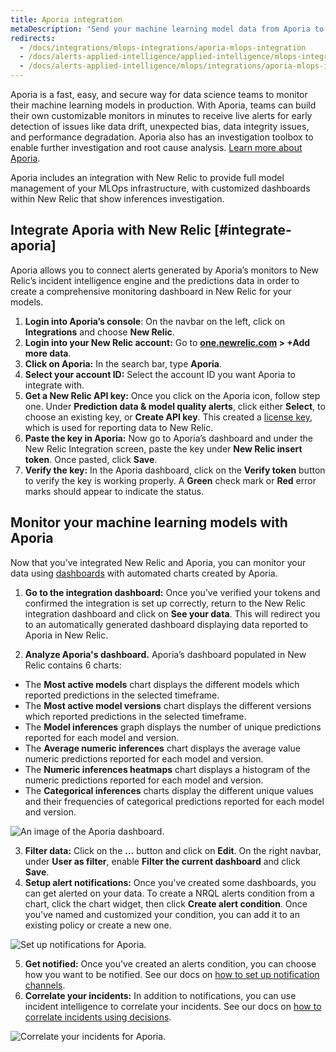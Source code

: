 ```yaml
---
title: Aporia integration
metaDescription: "Send your machine learning model data from Aporia to New Relic to understand your model's performance."
redirects:
  - /docs/integrations/mlops-integrations/aporia-mlops-integration
  - /docs/alerts-applied-intelligence/applied-intelligence/mlops-integrations/aporia-mlops-integration
  - /docs/alerts-applied-intelligence/mlops/integrations/aporia-mlops-integration
---
```





Aporia is a fast, easy, and secure way for data science teams to monitor their machine learning models in production. With Aporia, teams can build their own customizable monitors in minutes to receive live alerts for early detection of issues like data drift, unexpected bias, data integrity issues, and performance degradation. Aporia also has an investigation toolbox to enable further investigation and root cause analysis. [Learn more about Aporia](https://www.aporia.com).

Aporia includes an integration with New Relic to provide full model management of your MLOps infrastructure, with customized dashboards within New Relic that show inferences investigation.

## Integrate Aporia with New Relic [#integrate-aporia]

Aporia allows you to connect alerts generated by Aporia’s monitors to New Relic’s incident intelligence engine and the predictions data in order to create a comprehensive monitoring dashboard in New Relic for your models.

1. **Login into Aporia’s console**: On the navbar on the left, click on **Integrations** and choose **New Relic**.
2. **Login into your New Relic account:** Go to **[one.newrelic.com](https://one.newrelic.com/all-capabilities) > +Add more data**.
3. **Click on Aporia:** In the search bar, type **Aporia**.
4. **Select your account ID:** Select the account ID you want Aporia to integrate with.
5. **Get a New Relic API key:** Once you click on the Aporia icon, follow step one. Under **Prediction data & model quality alerts**, click either **Select**, to choose an existing key, or **Create API key**. This created a [license key](/docs/apis/intro-apis/new-relic-api-keys/#ingest-license-key), which is used for reporting data to New Relic.
6. **Paste the key in Aporia:** Now go to Aporia’s dashboard and under the New Relic Integration screen, paste the key under **New Relic insert token**. Once pasted, click **Save**.
7. **Verify the key:** In the Aporia dashboard, click on the **Verify token** button to verify the key is working properly. A **Green** check mark or **Red** error marks should appear to indicate the status.

<InstallFeedback />

## Monitor your machine learning models with Aporia

Now that you’ve integrated New Relic and Aporia, you can monitor your data using [dashboards](/docs/query-your-data/explore-query-data/dashboards/introduction-dashboards/) with automated charts created by Aporia.

1. **Go to the integration dashboard:** Once you’ve verified your tokens and confirmed the integration is set up correctly, return to the New Relic integration dashboard and click on **See your data**. This will redirect you to an automatically generated dashboard displaying data reported to Aporia in New Relic.

2. **Analyze Aporia's dashboard.** Aporia’s dashboard populated in New Relic contains 6 charts:

* The **Most active models** chart displays the different models which reported predictions in the selected timeframe.
* The **Most active model versions** chart displays the different versions which reported predictions in the selected timeframe.
* The **Model inferences** graph displays the number of unique predictions reported for each model and version.
* The **Average numeric inferences** chart displays the average value numeric predictions reported for each model and version.
* The **Numeric inferences heatmaps** chart displays a histogram of the numeric predictions reported for each model and version.
* The **Categorical inferences** charts display the different unique values and their frequencies of categorical predictions reported for each model and version.

<img
  title="An image of the Aporia dashboard"
  alt="An image of the Aporia dashboard."
  src={aporia1}
/>

3. **Filter data:** Click on the **…** button and click on **Edit**. On the right navbar, under **User as filter**, enable **Filter the current dashboard** and click **Save**.
4. **Setup alert notifications:** Once you've created some dashboards, you can get alerted on your data. To create a NRQL alerts condition from a chart, click the chart widget, then click **Create alert condition**. Once you've named and customized your condition, you can add it to an existing policy or create a new one.

<img
  title="Set up notifications for Aporia"
  alt="Set up notifications for Aporia."
  src={aporia2}
/>

5. **Get notified:** Once you've created an alerts condition, you can choose how you want to be notified. See our docs on [how to set up notification channels](/docs/alerts-applied-intelligence/new-relic-alerts/alert-notifications/notification-channels-control-where-send-alerts).
6. **Correlate your incidents:** In addition to notifications, you can use incident intelligence to correlate your incidents. See our docs on [how to correlate incidents using decisions](/docs/alerts-applied-intelligence/applied-intelligence/incident-intelligence/change-applied-intelligence-correlation-logic-decisions).

<img
  title="Correlate your incidents for Aporia"
  alt="Correlate your incidents for Aporia."
  src={aporia3}
/>
